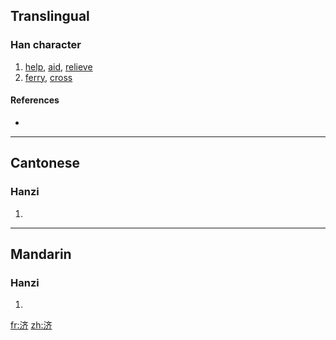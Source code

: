 {{also|濟|済}}
==Translingual==

===Han character===
{{Han char|rn=85|rad=水|as=06|sn=9|four=|canj=水卜大中 (EYKL)}}

# [[help]], [[aid]], [[relieve]]
# [[ferry]], [[cross]]

====References====
* {{Han ref|kx=0623.171|hdz=31615.040|uh=6D4E|ud=27982}}

----

==Cantonese==

===Hanzi===
{{yue-hanzi|jyut=|y=jai2, jai3|tra=濟}}

# {{defn|Cantonese|sort=水06}}

----

==Mandarin==

===Hanzi===
{{cmn-hanzi|tra=濟|pin=[[jì]] ([[ji4]])|wg=chi<sup>4</sup>}}

# {{defn|Mandarin|sort=水06}}

[[fr:济]]
[[zh:济]]